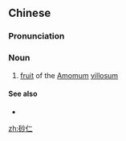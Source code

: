 ==Chinese==
{{zh-forms}}

===Pronunciation===
{{zh-pron
|m=shārén
|cat=n
}}

===Noun===
{{zh-noun}}

# [[fruit]] of the [[w:Amomum|Amomum]] [[villosum]] {{gloss|as used in traditional Chinese medicine}}

====See also====
* {{pedialite|lang=zh}}

[[zh:砂仁]]